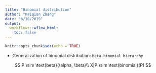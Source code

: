 ```yaml
---
title: "Binomial distribution"
author: "Kaiqian Zhang"
date: "6/10/2019"
output:
  workflowr::wflow_html:
    toc: false
---
```


```r
knitr::opts_chunk$set(echo = TRUE)
```

* Generalization of binomial distribution: `beta-binomial hierarchy`

$$
P \sim \text{beta}(\alpha, \beta)\\
X|P \sim \text{binomial}(P)
$$
